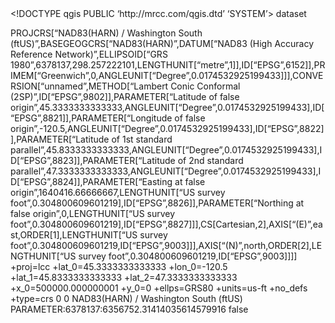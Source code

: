 <!DOCTYPE qgis PUBLIC 'http://mrcc.com/qgis.dtd' 'SYSTEM'>
<qgis version="3.28.3-Firenze">
  <identifier></identifier>
  <parentidentifier></parentidentifier>
  <language></language>
  <type>dataset</type>
  <title></title>
  <abstract></abstract>
  <contact>
    <name></name>
    <organization></organization>
    <position></position>
    <voice></voice>
    <fax></fax>
    <email></email>
    <role></role>
  </contact>
  <links/>
  <fees></fees>
  <encoding></encoding>
  <crs>
    <spatialrefsys nativeFormat="Wkt">
      <wkt>PROJCRS["NAD83(HARN) / Washington South (ftUS)",BASEGEOGCRS["NAD83(HARN)",DATUM["NAD83 (High Accuracy Reference Network)",ELLIPSOID["GRS 1980",6378137,298.257222101,LENGTHUNIT["metre",1]],ID["EPSG",6152]],PRIMEM["Greenwich",0,ANGLEUNIT["Degree",0.0174532925199433]]],CONVERSION["unnamed",METHOD["Lambert Conic Conformal (2SP)",ID["EPSG",9802]],PARAMETER["Latitude of false origin",45.3333333333333,ANGLEUNIT["Degree",0.0174532925199433],ID["EPSG",8821]],PARAMETER["Longitude of false origin",-120.5,ANGLEUNIT["Degree",0.0174532925199433],ID["EPSG",8822]],PARAMETER["Latitude of 1st standard parallel",45.8333333333333,ANGLEUNIT["Degree",0.0174532925199433],ID["EPSG",8823]],PARAMETER["Latitude of 2nd standard parallel",47.3333333333333,ANGLEUNIT["Degree",0.0174532925199433],ID["EPSG",8824]],PARAMETER["Easting at false origin",1640416.66666667,LENGTHUNIT["US survey foot",0.304800609601219],ID["EPSG",8826]],PARAMETER["Northing at false origin",0,LENGTHUNIT["US survey foot",0.304800609601219],ID["EPSG",8827]]],CS[Cartesian,2],AXIS["(E)",east,ORDER[1],LENGTHUNIT["US survey foot",0.304800609601219,ID["EPSG",9003]]],AXIS["(N)",north,ORDER[2],LENGTHUNIT["US survey foot",0.304800609601219,ID["EPSG",9003]]]]</wkt>
      <proj4>+proj=lcc +lat_0=45.3333333333333 +lon_0=-120.5 +lat_1=45.8333333333333 +lat_2=47.3333333333333 +x_0=500000.000000001 +y_0=0 +ellps=GRS80 +units=us-ft +no_defs +type=crs</proj4>
      <srsid>0</srsid>
      <srid>0</srid>
      <authid></authid>
      <description>NAD83(HARN) / Washington South (ftUS)</description>
      <projectionacronym></projectionacronym>
      <ellipsoidacronym>PARAMETER:6378137:6356752.31414035614579916</ellipsoidacronym>
      <geographicflag>false</geographicflag>
    </spatialrefsys>
  </crs>
  <extent>
    <spatial crs="" maxz="0" maxx="0" minx="0" miny="0" maxy="0" minz="0" dimensions="2"/>
    <temporal>
      <period>
        <start></start>
        <end></end>
      </period>
    </temporal>
  </extent>
</qgis>
